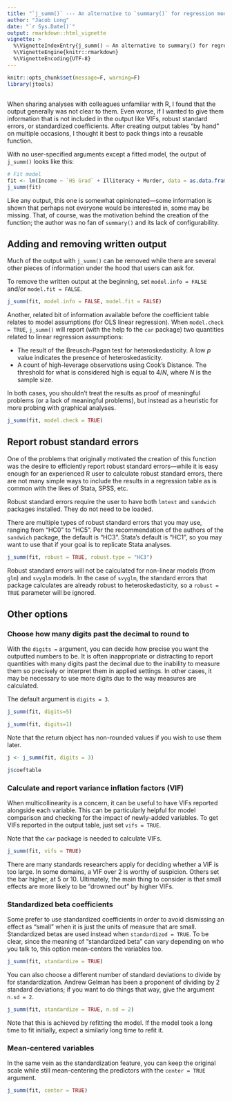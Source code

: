 ```yaml
---
title: "`j_summ()` --- An alternative to `summary()` for regression models"
author: "Jacob Long"
date: "`r Sys.Date()`"
output: rmarkdown::html_vignette
vignette: >
  %\VignetteIndexEntry{j_summ() — An alternative to summary() for regression models}
  %\VignetteEngine{knitr::rmarkdown}
  %\VignetteEncoding{UTF-8}
---
```


```r
knitr::opts_chunk$set(message=F, warning=F)
library(jtools)
```

## 

When sharing analyses with colleagues unfamiliar with R, I found that the output
 generally was not clear to them. Even worse, if I wanted to give them information 
that is not included in the output like VIFs, robust standard errors, or standardized
coefficients. After creating output tables "by hand" on multiple occasions, I thought
it best to pack things into a reusable function.

With no user-specified arguments except a fitted model, the output of `j_summ()` looks
like this:

```r
# Fit model
fit <- lm(Income ~ `HS Grad` + Illiteracy + Murder, data = as.data.frame(state.x77))
j_summ(fit)
```

Like any output, this one is somewhat opinionated—some information is shown that perhaps 
not everyone would be interested in, some may be missing. That, of course, was the motivation
behind the creation of the function; the author was no fan of `summary()` and its 
lack of configurability. 

## Adding and removing written output

Much of the output with `j_summ()` can be removed while there are several other pieces
of information under the hood that users can ask for. 

To remove the written output at the beginning, set `model.info = FALSE` and/or 
`model.fit = FALSE`.

```r
j_summ(fit, model.info = FALSE, model.fit = FALSE)
```

Another, related bit of information available before the coefficient table relates
to model assumptions (for OLS linear regression). When `model.check = TRUE`, `j_summ()`
will report (with the help fo the `car` package) two quantities related to linear regression assumptions:

* The result of the Breusch-Pagan test for heteroskedasticity. A low *p* value indicates
the presence of heteroskedasticity.
* A count of high-leverage observations using Cook's Distance. The threshold for 
what is considered high is equal to $4/N$, where $N$ is the sample size.

In both cases, you shouldn't treat the results as proof of meaningful problems (or
a lack of meaningful problems), but instead as a heuristic for more probing with 
graphical analyses.

```r
j_summ(fit, model.check = TRUE)
```

## Report robust standard errors

One of the problems that originally motivated the creation of this function was the
desire to efficiently report robust standard errors—while it is easy enough for an
experienced R user to calculate robust standard errors, there are not many simple ways
to include the results in a regression table as is common with the likes of Stata, SPSS,
etc.

Robust standard errors require the user to have both `lmtest` and `sandwich` packages
installed. They do not need to be loaded.

There are multiple types of robust standard errors that you may use, ranging from 
"HC0" to "HC5". Per the recommendation of the authors of the `sandwich` package, the
default is "HC3". Stata's default is "HC1", so you may want to use that if your goal
is to replicate Stata analyses.

```r
j_summ(fit, robust = TRUE, robust.type = "HC3")
```

Robust standard errors will not be calculated for non-linear models (from `glm`) and `svyglm`
models. In the case of `svyglm`, the standard errors that package calculates are already
robust to heteroskedasticity, so a `robust = TRUE` parameter will be ignored.

## Other options

### Choose how many digits past the decimal to round to

With the `digits =` argument, you can decide how precise you want the outputted 
numbers to be. It is often inappropriate or distracting to report quantities with
many digits past the decimal due to the inability to measure them so precisely or 
interpret them in applied settings. In other cases, it may be necessary to use more
digits due to the way measures are calculated.

The default argument is `digits = 3`. 

```r
j_summ(fit, digits=5)
```
```r
j_summ(fit, digits=1)
```

Note that the return object has non-rounded values if you wish to use them later.

```r
j <- j_summ(fit, digits = 3)

j$coeftable
```

### Calculate and report variance inflation factors (VIF)

When multicollinearity is a concern, it can be useful to have VIFs reported alongside
each variable. This can be particularly helpful for model comparison and checking for
the impact of newly-added variables. To get VIFs reported in the output table, just
set `vifs = TRUE`.

Note that the `car` package is needed to calculate VIFs.

```r
j_summ(fit, vifs = TRUE)
```

There are many standards researchers apply for deciding whether a VIF is too large.
In some domains, a VIF over 2 is worthy of suspicion. Others set the bar higher, at 
5 or 10. Ultimately, the main thing to consider is that small effects are more likely
to be "drowned out" by higher VIFs.

### Standardized beta coefficients

Some prefer to use standardized coefficients in order to avoid dismissing an effect
as "small" when it is just the units of measure that are small. Standardized betas
are used instead when `standardized = TRUE`. To be clear, since the meaning of
"standardized beta" can vary depending on who you talk to, this option mean-centers
the variables too.

```r
j_summ(fit, standardize = TRUE)
```

You can also choose a different number of standard deviations to divide by for
standardization. Andrew Gelman has been a proponent of dividing by 2 standard
deviations; if you want to do things that way, give the argument `n.sd = 2`. 

```r
j_summ(fit, standardize = TRUE, n.sd = 2)
```

Note that this is achieved by refitting the model. If the model took a long time
to fit initially, expect a similarly long time to refit it.

### Mean-centered variables

In the same vein as the standardization feature, you can keep the original scale
while still mean-centering the predictors with the `center = TRUE` argument.

```r
j_summ(fit, center = TRUE)
```


